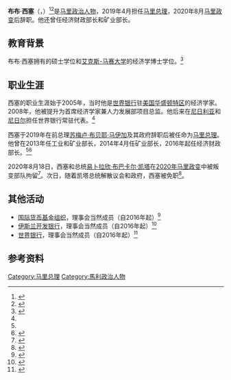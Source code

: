 {{NoteTA|G1=Places}}
{{Infobox officeholder
| name = 布布·西塞
| native_name = {{lang|fr|Boubou Cissé}}
| image = File:Boubou Cissé, first minister of Mali, june 2019.jpg
| image_size = 
| caption = 布布·西塞，摄于2019年6月
| office = [[马里总理|马里总理]]
| president = [[易卜拉欣·布巴卡尔·凯塔|易卜拉欣·布巴卡尔·凯塔]]
| term_start = 2019年4月23日
| term_end = 2020年8月19日
| predecessor = [[苏梅卢·布贝耶·马伊加|苏梅卢·布贝耶·马伊加]]
| successor = [[莫克塔·瓦恩|莫克塔·瓦恩]]
| birth_name = 
| birth_date = {{birth year and age|1974}}
| birth_place = [[马里|马里]][[巴马科|巴马科]]
| death_date = 
| death_place = 
| death_cause = 
| resting_place = 
| resting_place_coordinates = 
| residence = 
| nationality = {{MLI}}
| other_names = 
| known_for = 
| education = 
| alma_mater = {{le|奥弗涅大学|University of Auvergne}}<br/>[[艾克斯-马赛大学|艾克斯-马赛大学]]
| employer = 
| occupation = [[政治人物|政治人物]]
| title = 
| salary = 
| networth = 
}}
'''布布·西塞'''（{{lang-fr|Boubou Cissé}}，{{bd|1974年||catIdx=Cisse}}）<ref>{{Cite web|url=https://www.citynews1130.com/2019/04/22/economist-named-as-malis-prime-minister-amid-violence/|title=Economist named as Mali's prime minister amid violence - NEWS 1130|website=www.citynews1130.com|language=en|date=2019-04-22|accessdate=2020-08-21|archive-date=2019-04-23|archive-url=https://web.archive.org/web/20190423160021/https://www.citynews1130.com/2019/04/22/economist-named-as-malis-prime-minister-amid-violence/|dead-url=no}}</ref><ref>{{Cite web|url=https://www.jeuneafrique.com/766492/politique/mali-boubou-cisse-un-economiste-a-la-primature-en-pleine-crise-securitaire/|title=Mali : Boubou Cissé, un économiste à la primature en pleine crise sécuritaire – Jeune Afrique|language=fr|date=2019-04-23|accessdate=2020-08-21|archive-date=2019-04-23|archive-url=https://web.archive.org/web/20190423183639/https://www.jeuneafrique.com/766492/politique/mali-boubou-cisse-un-economiste-a-la-primature-en-pleine-crise-securitaire/|dead-url=no}}</ref>是[[马里|马里]][[政治人物|政治人物]]，2019年4月担任[[马里总理|马里总理]]，2020年8月[[2020年马里政变|马里政变]]后辞职。他还曾任经济财政部长和矿业部长。

==教育背景==
布布·西塞拥有{{le|奥弗涅大学|University of Auvergne}}的硕士学位和[[艾克斯-马赛大学|艾克斯-马赛大学]]的经济学博士学位。<ref name="wefbio">{{cite web|title=Boubou Cisse|url=https://www.weforum.org/people/boubou-cisse/|website=World Economic Forum|language=en|accessdate=2020-08-21|archive-date=2019-04-22|archive-url=https://web.archive.org/web/20190422194612/https://www.weforum.org/people/boubou-cisse/|dead-url=no}}</ref>

==职业生涯==
西塞的职业生涯始于2005年，当时他是[[世界银行|世界银行]]驻[[美国|美国]][[华盛顿特区|华盛顿特区]]的经济学家。2008年，他被提升为首席经济学家兼人力发展部项目总监。他后来在[[尼日利亚|尼日利亚]]和[[尼日尔|尼日尔]]担任世界银行常驻代表。<ref name="wefbio"/>

西塞于2019年在前总理[[苏梅卢·布贝耶·马伊加|苏梅卢·布贝耶·马伊加]]及其政府辞职后被任命为[[马里总理|马里总理]]。他曾在2013年任工业和矿业部长，2014年4月任矿业部长，2016年起任经济财政部长。<ref name="wefbio"/><ref name="ciamaligovernment">{{cite web|title=Chiefs of State and Cabinet Members of Foreign Governments: Mali|url=https://www.cia.gov/library/publications/world-leaders-1/ML.html|website=Central Intelligence Agency|language=en|accessdate=2020-08-21|date=2016-09-06|archive-date=2020-10-17|archive-url=https://web.archive.org/web/20201017012017/https://www.cia.gov/library/publications/world-leaders-1/ML.html|dead-url=no}}</ref>

2020年8月18日，西塞和总统[[易卜拉欣·布巴卡尔·凯塔|易卜拉欣·布巴卡尔·凯塔]]在[[2020年马里政变|2020年马里政变]]中被叛变部队拘留<ref>{{cite news |last1=Kelly |first1=Jeremy |title=Mali PM and president under arrest, claim army mutineers |url=https://www.thetimes.co.uk/article/mali-pm-and-president-under-arrest-claim-army-mutineers-nf6x5qv0b |accessdate=2020-08-21 |work=The Times |language=en |date=2020-08-18 |archive-date=2020-08-26 |archive-url=https://web.archive.org/web/20200826200357/https://www.thetimes.co.uk/article/mali-pm-and-president-under-arrest-claim-army-mutineers-nf6x5qv0b |dead-url=no }}</ref>。次日，随着凯塔总统解散议会和政府，西塞被免职<ref>{{Cite news |last=Maclean |first=Ruth |date=2020-08-18 |language=en |title=Mali’s President Exits After Being Arrested in Military Coup |work=The New York Times |url=https://www.nytimes.com/2020/08/18/world/africa/mali-mutiny-coup.html |dead-url=no |accessdate=2020-08-21 |issn=0362-4331 |archive-date=2020-08-18 |archive-url=https://web.archive.org/web/20200818123022/https://www.nytimes.com/2020/08/18/world/africa/mali-mutiny-coup.html }}</ref>。

==其他活动==
*[[国际货币基金组织|国际货币基金组织]]，理事会当然成员（自2016年起）<ref>{{Cite web|url = https://www.imf.org/external/np/sec/memdir/members.aspx|title = IMF Members' Quotas and Voting Power, and IMF Board of Governors|website = International Monetary Fund|language = en|accessdate = 2020-08-21|archive-date = 2017-06-08|archive-url = https://web.archive.org/web/20170608182220/http://www.imf.org/external/np/sec/memdir/members.aspx|dead-url = no}}</ref>
*[[伊斯兰开发银行|伊斯兰开发银行]]，理事会当然成员（自2016年起）<ref>{{Cite web|url = https://www.isdb.org/leadership/board-of-governors|title = Board of Governors|website = Islamic Development Bank|language = en|accessdate = 2020-08-21|archive-date = 2021-03-08|archive-url = https://web.archive.org/web/20210308080043/https://www.isdb.org/leadership/board-of-governors|dead-url = no}}</ref>
*[[世界银行|世界银行]]，理事会当然成员（自2016年起）<ref>{{Cite web|url = http://pubdocs.worldbank.org/en/627731541108831255/BankGovernors.pdf|title = Board of Governors|website = World Bank|language = en|accessdate = 2020-08-21|archive-date = 2020-12-20|archive-url = https://web.archive.org/web/20201220021404/http://pubdocs.worldbank.org/en/627731541108831255/BankGovernors.pdf|dead-url = no}}</ref>

==参考资料==
{{reflist|2}}

{{s-start}}
{{s-off}}
{{s-bef|before=[[苏梅卢·布贝耶·马伊加|苏梅卢·布贝耶·马伊加]]}}
{{s-ttl|title=[[马里总理|马里总理]]|years=2019年－2020年}}
{{s-vac}}
{{s-end}}
{{DEFAULTSORT:Cisse, Boubou}}
[[Category:马里总理|Category:马里总理]]
[[Category:馬利政治人物|Category:馬利政治人物]]
